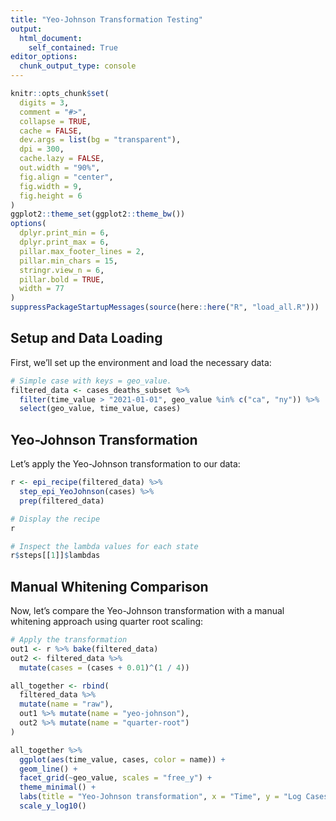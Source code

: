 ```yaml
---
title: "Yeo-Johnson Transformation Testing"
output:
  html_document:
    self_contained: True
editor_options:
  chunk_output_type: console
---
```


```r
knitr::opts_chunk$set(
  digits = 3,
  comment = "#>",
  collapse = TRUE,
  cache = FALSE,
  dev.args = list(bg = "transparent"),
  dpi = 300,
  cache.lazy = FALSE,
  out.width = "90%",
  fig.align = "center",
  fig.width = 9,
  fig.height = 6
)
ggplot2::theme_set(ggplot2::theme_bw())
options(
  dplyr.print_min = 6,
  dplyr.print_max = 6,
  pillar.max_footer_lines = 2,
  pillar.min_chars = 15,
  stringr.view_n = 6,
  pillar.bold = TRUE,
  width = 77
)
suppressPackageStartupMessages(source(here::here("R", "load_all.R")))
```

## Setup and Data Loading

First, we'll set up the environment and load the necessary data:

```r
# Simple case with keys = geo_value.
filtered_data <- cases_deaths_subset %>%
  filter(time_value > "2021-01-01", geo_value %in% c("ca", "ny")) %>%
  select(geo_value, time_value, cases)
```

## Yeo-Johnson Transformation

Let's apply the Yeo-Johnson transformation to our data:

```r
r <- epi_recipe(filtered_data) %>%
  step_epi_YeoJohnson(cases) %>%
  prep(filtered_data)

# Display the recipe
r

# Inspect the lambda values for each state
r$steps[[1]]$lambdas
```

## Manual Whitening Comparison

Now, let's compare the Yeo-Johnson transformation with a manual whitening approach using quarter root scaling:

```r
# Apply the transformation
out1 <- r %>% bake(filtered_data)
out2 <- filtered_data %>%
  mutate(cases = (cases + 0.01)^(1 / 4))

all_together <- rbind(
  filtered_data %>%
  mutate(name = "raw"),
  out1 %>% mutate(name = "yeo-johnson"),
  out2 %>% mutate(name = "quarter-root")
)

all_together %>%
  ggplot(aes(time_value, cases, color = name)) +
  geom_line() +
  facet_grid(~geo_value, scales = "free_y") +
  theme_minimal() +
  labs(title = "Yeo-Johnson transformation", x = "Time", y = "Log Cases") +
  scale_y_log10()
```
